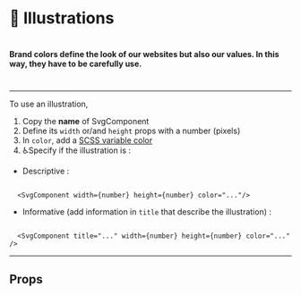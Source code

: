 


<Meta title="⚛️Atoms|🎨 Illustrations" component={Signature} />

# 🎨 Illustrations

#

#

#### Brand colors define the look of our websites but also our values. In this way, they have to be carefully use.

#

---

To use an illustration,

1. Copy the **name** of SvgComponent
2. Define its `width` or/and `height` props with a number (pixels)
3. In `color`, add a [SCSS variable color](/?path=/docs/⚛%EF%B8%8Fatoms-🌈-colors--page)
4. ♿Specify if the illustration is :

- Descriptive :

```

  <SvgComponent width={number} height={number} color="..."/>

```

- Informative (add information in `title` that describe the illustration) :

```

  <SvgComponent title="..." width={number} height={number} color="..." />

```

---

<Preview>
  <Story name="Illustrations" className="illustrations">
    <Signature width={100} height={100} color={colors.primaryDark} />
  </Story>
</Preview>

## Props

<Props of={Signature} />
